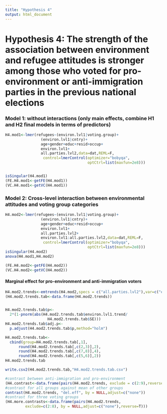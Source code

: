 ```yaml
---
title: "Hypothesis 4"
output: html_document
---
```



# Hypothesis 4: The strength of the association between environment and refugee attitudes is stronger among those who voted for pro-environment or anti-immigration parties in the previous national elections

### Model 1: without interactions (only main effects, combine H1 and H2 final models in terms of predictors)

```r
H4.mod1<-lmer(refugees~(environ.lvl1|voting.group)+
                (environ.lvl1|cntry)+
                age+gender+educ+resid+occup+
                environ.lvl1+
                all.parties.lvl2,data=dat,REML=F,
                 control=lmerControl(optimizer="bobyqa",
                                     optCtrl=list(maxfun=2e8)))


isSingular(H4.mod1)
(FE.H4.mod1<-getFE(H4.mod1))
(VC.H4.mod1<-getVC(H4.mod1))


```

\newpage

### Model 2: Cross-level interaction between environmental attitudes and voting group categories

```r
H4.mod2<-lmer(refugees~(environ.lvl1|voting.group)+
                (environ.lvl1|cntry)+
                age+gender+educ+resid+occup+
                environ.lvl1+
                all.parties.lvl2+
                environ.lvl1:all.parties.lvl2,data=dat,REML=F,
                 control=lmerControl(optimizer="bobyqa",
                                     optCtrl=list(maxfun=2e8)))
isSingular(H4.mod2)
anova(H4.mod1,H4.mod2)

(FE.H4.mod2<-getFE(H4.mod2))
(VC.H4.mod2<-getVC(H4.mod2))

```

\newpage

#### Marginal effect for pro-environment and anti-immigration voters

```r
H4.mod2.trends<-emtrends(H4.mod2,specs = c("all.parties.lvl2"),var=c("environ.lvl1"))
(H4.mod2.trends.tab<-data.frame(H4.mod2.trends))


H4.mod2.trends.tab$p<-
  2*(1-pnorm(abs(H4.mod2.trends.tab$environ.lvl1.trend/
                   H4.mod2.trends.tab$SE)))
H4.mod2.trends.tab$adj.p<-
  p.adjust(H4.mod2.trends.tab$p,method="holm")

H4.mod2.trends.tab<-
  cbind(group=H4.mod2.trends.tab[,1],
      round(H4.mod2.trends.tab[,c(2,3)],2),
      round(H4.mod2.trends.tab[,c(7,8)],4),
      round(H4.mod2.trends.tab[,c(5,6)],2))
H4.mod2.trends.tab

write.csv2(H4.mod2.trends.tab,"H4.mod2.trends.tab.csv")

#contrast between anti-immigration and pro-environment
(H4.contrast<-data.frame(pairs(H4.mod2.trends, exclude = c(2:9),reverse=T)))
#contrast for all groups against mean of other groups
contrast(H4.mod2.trends, "del.eff", by = NULL,adjust=c("none"))
#contrast for three voting groups
(H4.more.contrasts<-data.frame(pairs(H4.mod2.trends, 
         exclude=c(2:8), by = NULL,adjust=c("none"),reverse=T)))



```



\newpage
